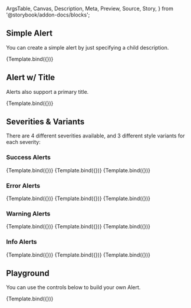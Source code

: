 <!-- @prettier -->

  ArgsTable,
  Canvas,
  Description,
  Meta,
  Preview,
  Source,
  Story,
} from '@storybook/addon-docs/blocks';



<Meta argTypes={argTypes} component={Alert} title="Atoms/Alert" />

<Description of={Alert} />

## Simple Alert

You can create a simple alert by just specifying a child description.

<Canvas>
  <Story
    args={{
      children: 'Some alert description goes here.',
    }}
    name="Simple"
  >
    {Template.bind({})}
  </Story>
</Canvas>

## Alert w/ Title

Alerts also support a primary title.

<Canvas>
  <Story
    name="With Title"
    args={{
      children: 'Some alert description goes here.',
      title: 'Title Here',
    }}
  >
    {Template.bind({})}
  </Story>
</Canvas>

## Severities & Variants

There are 4 different severities available, and 3 different style variants for
each severity:

### Success Alerts

<Canvas>
  <Story
    name="Success: Standard"
    args={{
      children: 'Some alert description goes here.',
      severity: 'success',
      title: 'Success: Standard',
      variant: 'standard',
    }}
  >
    {Template.bind({})}
  </Story>
</Canvas>

<Canvas>
  <Story
    name="Success: Filled"
    args={{
      children: 'Some alert description goes here.',
      severity: 'success',
      title: 'Success: Filled',
      variant: 'filled',
    }}
  >
    {Template.bind({})}
  </Story>
</Canvas>

<Canvas>
  <Story
    name="Success: Outlined"
    args={{
      children: 'Some alert description goes here.',
      severity: 'success',
      title: 'Success: Outlined',
      variant: 'outlined',
    }}
  >
    {Template.bind({})}
  </Story>
</Canvas>

### Error Alerts

<Canvas>
  <Story
    name="Error: Standard"
    args={{
      children: 'Some alert description goes here.',
      severity: 'error',
      title: 'Error: Standard',
      variant: 'standard',
    }}
  >
    {Template.bind({})}
  </Story>
</Canvas>

<Canvas>
  <Story
    name="Error: Filled"
    args={{
      children: 'Some alert description goes here.',
      severity: 'error',
      title: 'Error: Filled',
      variant: 'filled',
    }}
  >
    {Template.bind({})}
  </Story>
</Canvas>

<Canvas>
  <Story
    name="Error: Outlined"
    args={{
      children: 'Some alert description goes here.',
      severity: 'error',
      title: 'Error: Outlined',
      variant: 'outlined',
    }}
  >
    {Template.bind({})}
  </Story>
</Canvas>

### Warning Alerts

<Canvas>
  <Story
    name="Warning: Standard"
    args={{
      children: 'Some alert description goes here.',
      severity: 'warning',
      title: 'Warning: Standard',
      variant: 'standard',
    }}
  >
    {Template.bind({})}
  </Story>
</Canvas>

<Canvas>
  <Story
    name="Warning: Filled"
    args={{
      children: 'Some alert description goes here.',
      severity: 'warning',
      title: 'Warning: Filled',
      variant: 'filled',
    }}
  >
    {Template.bind({})}
  </Story>
</Canvas>

<Canvas>
  <Story
    name="Warning: Outlined"
    args={{
      children: 'Some alert description goes here.',
      severity: 'warning',
      title: 'Warning: Outlined',
      variant: 'outlined',
    }}
  >
    {Template.bind({})}
  </Story>
</Canvas>

### Info Alerts

<Canvas>
  <Story
    name="Info: Standard"
    args={{
      children: 'Some alert description goes here.',
      severity: 'info',
      title: 'Info: Standard',
      variant: 'standard',
    }}
  >
    {Template.bind({})}
  </Story>
</Canvas>

<Canvas>
  <Story
    name="Info: Filled"
    args={{
      children: 'Some alert description goes here.',
      severity: 'info',
      title: 'Info: Filled',
      variant: 'filled',
    }}
  >
    {Template.bind({})}
  </Story>
</Canvas>

<Canvas>
  <Story
    name="Info: Outlined"
    args={{
      children: 'Some alert description goes here.',
      severity: 'info',
      title: 'Info: Outlined',
      variant: 'outlined',
    }}
  >
    {Template.bind({})}
  </Story>
</Canvas>

## Playground

You can use the controls below to build your own Alert.

<Canvas isColumn>
  <Source language="jsx" story="Playground" />
  <Story
    name="Playground"
    args={{
      children: 'Some alert description goes here.',
      closeText: 'Close',
      severity: 'info',
      title: 'Title Here',
      variant: 'standard',
    }}
  >
    {Template.bind({})}
  </Story>
  <ArgsTable story="Playground" />
</Canvas>
